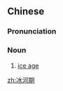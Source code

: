 ==Chinese==
{{zh-forms|type=21}}

===Pronunciation===
{{zh-pron
|m=bīnghé期
|c=bing1 ho4 kei4
|cat=n
}}

===Noun===
{{zh-noun}}

# [[ice age]] {{gloss|period of extensive glaciation}}

{{zh-cat|Time}}

[[zh:冰河期]]